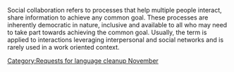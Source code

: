 {{nolanguage/box}}
[[Category:Requests for language cleanup November]]
{{rfv}}
Social collaboration refers to processes that help multiple people interact, share information to achieve any common goal. These processes  are inherently democratic in nature, inclusive and available to all who may need to take part towards achieving  the common goal.  Usually, the term is applied to interactions leveraging interpersonal and social networks and is rarely used in a work oriented context.